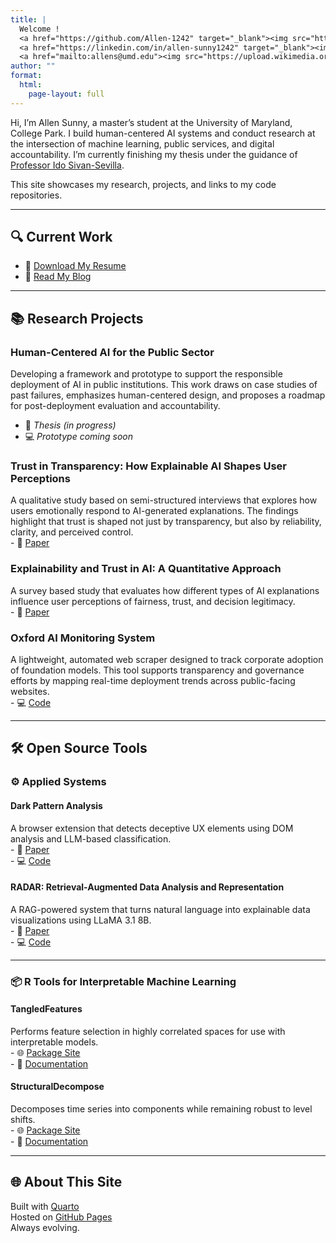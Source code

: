 ```yaml
---
title: |
  Welcome !  
  <a href="https://github.com/Allen-1242" target="_blank"><img src="https://github.githubassets.com/favicons/favicon.svg" height="20" alt="GitHub"/></a> 
  <a href="https://linkedin.com/in/allen-sunny1242" target="_blank"><img src="https://cdn-icons-png.flaticon.com/512/174/174857.png" height="20" alt="LinkedIn"/></a> 
  <a href="mailto:allens@umd.edu"><img src="https://upload.wikimedia.org/wikipedia/commons/4/4e/Mail_%28iOS%29.svg" height="20" alt="Email"/></a> 
author: ""
format:
  html:
    page-layout: full
---
```




Hi, I'm Allen Sunny, a master's student at the University of Maryland, College Park. I build human-centered AI systems and conduct research at the intersection of machine learning, public services, and digital accountability.  I'm currently finishing my thesis under the guidance of [Professor Ido Sivan-Sevilla](https://ischool.umd.edu/directory/ido-sivan-sevilla/).

This site showcases my research, projects, and links to my code repositories.

---

## 🔍 Current Work

- 📄 [Download My Resume](Allen_Sunny_Resume.pdf)
- 📝 [Read My Blog](https://allensai.substack.com/)

---

## 📚 Research Projects

### Human-Centered AI for the Public Sector  
Developing a framework and prototype to support the responsible deployment of AI in public institutions.
This work draws on case studies of past failures, emphasizes human-centered design, and proposes a roadmap
for post-deployment evaluation and accountability.

- 📄 *Thesis (in progress)*  
- 💻 *Prototype coming soon*

### Trust in Transparency: How Explainable AI Shapes User Perceptions  
A qualitative study based on semi-structured interviews that explores how users emotionally respond
to AI-generated explanations. The findings highlight that trust is shaped not just by transparency, but also by reliability, clarity, and perceived control.  
 - 📄 [Paper](papers/INST_808__User_AI_Research_Final-2.pdf)

### Explainability and Trust in AI: A Quantitative Approach  
A survey based study that evaluates how different types of AI explanations influence user perceptions
of fairness, trust, and decision legitimacy.  
- 📄 [Paper](papers/INST_808__User_AI_Research.pdf)

### Oxford AI Monitoring System  
A lightweight, automated web scraper designed to track corporate adoption of foundation models.
This tool supports transparency and governance efforts by mapping real-time deployment trends across
public-facing websites.  
- 💻 [Code](https://github.com/Allen-1242/Oxford_AI_Monitoring)

---

## 🛠️ Open Source Tools

### ⚙️ Applied Systems

#### **Dark Pattern Analysis**  
A browser extension that detects deceptive UX elements using DOM analysis and LLM-based classification.  
- 📄 [Paper](papers/CMSC_839__Checkpoint4.pdf)  
- 💻 [Code](https://github.com/Allen-1242/Dark_Patterns)

#### **RADAR: Retrieval-Augmented Data Analysis and Representation**  
A RAG-powered system that turns natural language into explainable data visualizations using LLaMA 3.1 8B.  
- 📄 [Paper](papers/INST760.pdf)  
- 💻 [Code](https://github.com/Allen-1242/Radar)

---

### 📦 R Tools for Interpretable Machine Learning

#### **TangledFeatures**  
Performs feature selection in highly correlated spaces for use with interpretable models.  
- 🌐 [Package Site](https://allen-1242.github.io/TangledFeatures/)  
- 📄 [Documentation](https://cloud.r-project.org/web/packages/TangledFeatures/TangledFeatures.pdf)

#### **StructuralDecompose**  
Decomposes time series into components while remaining robust to level shifts.  
- 🌐 [Package Site](https://allen-1242.github.io/StructuralDecompose/)  
- 📄 [Documentation](https://cloud.r-project.org/web/packages/StructuralDecompose/StructuralDecompose.pdf)

---

## 🌐 About This Site

Built with [Quarto](https://quarto.org)  
Hosted on [GitHub Pages](https://pages.github.com)  
Always evolving.

